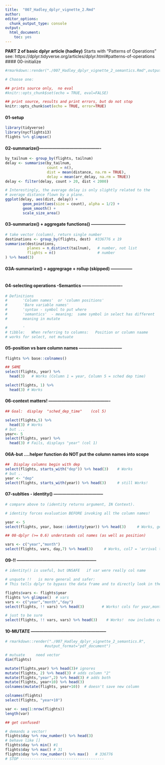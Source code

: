 ```yaml
---
title:  "007_Hadley_dplyr_vignette_2.Rmd"
author:
editor_options: 
  chunk_output_type: console
output: 
  html_document: 
    toc: yes
---
```

**PART 2 of basic dplyr article (hadley)**
Starts with "Patterns of  Operations" 
see: https://dplyr.tidyverse.org/articles/dplyr.html#patterns-of-operations
#### 00-initialize
```r

#rmarkdown::render("./007_Hadley_dplyr_vignette_2_semantics.Rmd",output_dir = "./plots/")

# Choose one:

## prints source only,  no eval
#knitr::opts_chunk$set(echo = TRUE, eval=FALSE)

## print source, results and print errors, but do not stop
knitr::opts_chunk$set(echo = TRUE, error=TRUE)
```

#### 01-setup
```r
library(tidyverse)
library(nycflights13)
flights %>% glimpse()
```


#### 02-summarize()-------------------------------------------
```r
by_tailnum <- group_by(flights, tailnum)
delay <- summarise(by_tailnum,
                   count = n(),
                   dist = mean(distance, na.rm = TRUE),
                   delay = mean(arr_delay, na.rm = TRUE))
delay <- filter(delay, count > 20, dist < 2000)

# Interestingly, the average delay is only slightly related to the
# average distance flown by a plane.
ggplot(delay, aes(dist, delay)) +
        geom_point(aes(size = count), alpha = 1/2) +
        geom_smooth() +
        scale_size_area()
```


#### 03-summarize() + aggregate functions() ------------------------
```r
# take vector (column), return single number
destinations <- group_by(flights, dest)  #336776 x 19   
summarise(destinations,
          planes = n_distinct(tailnum),   # number, not list
          flights = n()                   # number
) %>% head(3)
```

#### 03A-summarize() + aggregrage + rollup (skipped) ---------------
```r
```

#### 04-selecting operations -Semantics ----------------------------
```r
# Definitions
#       'Column names'  or 'column positions'
#       'Bare variable names'
#       'syntax - symbol to put where
#       'semantics'  - meaning;  same symbol in select has different
#       meaning in mutate

#       '
# tibble:   When referring to columns:   Position or column naame
# works for select, not mutuate
```

#### 05-position vs bare column names ------------------------------
```r
flights %>% base::colnames()

## SAME
select(flights, year) %>% 
  head(3)   # Works (Column 1 = year, Column 5 = sched dep time)

select(flights, 1) %>% 
  head(3) # Works
```

#### 06-context matters! -------------------------------------------
```r
## Goal:  display  "sched_dep_time"    (col 5)

select(flights,5) %>% 
  head(3) # Works
# but ...       
year<- 5   
select(flights, year) %>% 
  head(3) # Fails, displays "year" (col 1)
```

#### 06A-but ....helper function do NOT put the column names into scope 
```r
##  Display columns begin with dep
select(flights, starts_with("dep")) %>% head(3)    # Works
# but ..
year <- "dep"
select(flights, starts_with(year)) %>% head(3)     # still Works!
```

#### 07-sublties - identity() -----------------------------------
```r
# compare above to (identity returns argument, IN Context). 

# identity forces evaluation BEFORE invoking all the column names!

year <- 5
select(flights, year, base::identity(year)) %>% head(3)     # Works, get col 1 (year) AND col 5 (sched_dep_time)

## 08-dplyr (>= 0.6) understands col names (as well as position)

vars <- c("year","month")
select(flights, vars, day,7) %>% head(3)     # Works, col7 = 'arrival time'
```

#### 09-!!  --------------------------------------------------------
```r
# identity() is useful, but UNSAFE   if var were really col name

# unquote !!   is more general and safer:       
# This tells dplyr to bypass the data frame and to directly look in the context: 

flights$vars <- flights$year   
flights %>% glimpse()  # vars
vars <- c("year","month","day")
select(flights, !! vars) %>% head(3)        # Works! cols for year,month, day, not col 'vars'

# just to be sure
select(flights, !! vars, vars) %>% head(3)    # Works!  now includes col name 'vars'
```

#### 10-MUTATE -----------------------------------------------------
```r
# rmarkdown::render("./007_Hadley_dplyr_vignette_2_semantics.R",
                  #output_format="pdf_document")

# mutuate     need vector
dim(flights)

mutate(flights,year) %>% head(3)# ignores
mutate(flights, 2) %>% head(3) # adds column "2"
mutate(flights,"year",2) %>% head(3) # adds both
mutate(flights, year+10) %>% head(3)
colnames(mutate(flights, year+10))  # doesn't save new column

colnames(flights)
select(flights, "year+10")

var <- seq(1:nrow(flights))
length(var)

## get confused!

# demands a vector!
flights$day %>% row_number() %>% head(3)
# behave like []
flights$day %>% min() #1
flights$day %>% max() # 31
flights$day %>% row_number() %>% max()   # 336776
# STOP --------------------------------------
```
